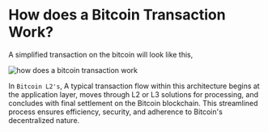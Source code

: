 # How does a Bitcoin Transaction Work?

A simplified transaction on the bitcoin will look like this,

<img
  src="/assets/how-does-a-bitcoin-transaction-work.png"
  alt="how does a bitcoin transaction work"
/>

In `Bitcoin L2's`, A typical transaction flow within this architecture begins at the
application layer, moves through L2 or L3 solutions for processing, and concludes
with final settlement on the Bitcoin blockchain. This streamlined process ensures
efficiency, security, and adherence to Bitcoin's decentralized nature.
